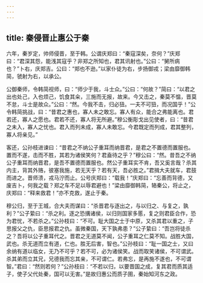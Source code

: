 ```yaml
---
---
---
```

title: 秦侵晋止惠公于秦
---


六年，秦岁定，帅师侵晋，至于韩。公谓庆郑曰：“秦寇深矣，奈何？”庆郑曰：“君深其怨，能浅其寇乎？非郑之所知也，君其讯射也。”公曰：“舅所病也？”卜右，庆郑吉。公曰：“郑也不逊。”以家仆徒为右，步扬御戎；梁由靡御韩简，虢射为右，以承公。

公御秦师，令韩简视师，曰：“师少于我，斗士众。”公曰：“何故？”简曰：“以君之出也处己，入也烦己，饥食其籴，三施而无报，故来。今又击之，秦莫不愠，晋莫不怠，斗士是故众。”公曰：“然。今我不击，归必狃。一夫不可狃，而况国乎！”公令韩简挑战，曰：“昔君之惠也，寡人未之敢忘。寡人有众，能合之弗能离也。君若还，寡人之愿也。君若不还，寡人将无所避。”穆公衡彫戈出见使者，曰：“昔君之未入，寡人之忧也。君入而列未成，寡人未敢忘。今君既定而列成，君其整列，寡人将亲见。”

客还，公孙枝进谏曰：“昔君之不纳公子重耳而纳晋君，是君之不置德而置服也。置而不遂，击而不胜，其若为诸侯笑何？君盍待之乎？”穆公曰：“然。昔吾之不纳公子重耳而纳晋君，是吾不置德而置服也。然公子重耳实不肯，吾又奚言哉？杀其内主，背其外赂，彼塞我施，若无天乎？若有天，吾必胜之。”君揖大夫就车，君鼓而进之。晋师溃，戎马泞而止。公号庆郑曰：“载我！”庆郑曰：“忘善而背德，又废吉卜，何我之载？郑之车不足以辱君避也！”梁由靡御韩简，辂秦公，将止之，庆郑曰：“释来救君！”亦不克救，遂止于秦。

穆公归，至于王城，合大夫而谋曰：“杀晋君与逐出之，与以归之、与复之，孰利？”公子絷曰：“杀之利。逐之恐搆诸侯，以归则国家多慝，复之则君臣合作，恐为君忧，不若杀之。”公孙枝曰：“不可。耻大国之士于中原，又杀其君以重之，子思报父之仇，臣思报君之仇。虽微秦国，天下孰弗患？”公子絷曰：“吾岂将徒杀之？吾将以公子重耳代之。晋君之无道莫不闻，公子重耳之仁莫不知。战胜大国，武也。杀无道而立有道，仁也。胜无后害，智也。”公孙枝曰：“耻一国之士，又曰余纳有道以临女，无乃不可乎？若不可，必为诸侯笑。战而取笑诸侯，不可谓武。杀其弟而立其兄，兄德我而忘其亲，不可谓仁。若弗忘，是再施不遂也，不可谓智。”君曰：“然则若何？”公孙枝曰：“不若以归，以要晋国之成，复其君而质其适子，使子父代处秦，国可以无害。”是故归惠公而质子圉，秦始知河东之政。

